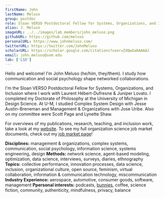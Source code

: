 ```yaml
---
firstName: John
lastName: Meluso
group: postdoc
role: Sloan VERSO Postdoctoral Fellow for Systems, Organizations, and Inclusion
alias: J. Meluso
imageURL: ../../images/lab_members/john_meluso.png
githubURL: https://github.com/meluso
personalURL: https://www.johnmeluso.com/
twitterURL: https://twitter.com/JohnMeluso
scholarURL: https://scholar.google.com/citations?user=ZdQwGa0AAAAJ
email: john.meluso@uvm.edu
lab: ['LSD']
---
```



Hello and welcome! I'm John Meluso (he/him, they/them). I study how communication and social psychology shape networked collaborations.

I'm the Sloan VERSO Postdoctoral Fellow for Systems, Organizations, and Inclusion where I work with Laurent Hébert-Dufresne & Juniper Lovato. I completed my Doctorate of Philosophy at the University of Michigan in Design Science. At U-M, I studied Complex System Design with Jesse Austin-Breneman and Management & Organizations with Jose Uribe. Also on my committee were Scott Page and Lynette Shaw.

For overviews of my publications, research, teaching, and inclusion work, take a look at my [website](https://www.johnmeluso.com). To see my full organization science job market documents, check out my [job market page](https://www.johnmeluso.com/job-market)!

**Disciplines:** management & organizations, complex systems, communication, social psychology, information science, systems engineering, design
**Methods:** network science, agent-based modeling, optimization, data science, interviews, surveys, diaries, ethnography
**Topics:** collective performance, innovation processes, data science, inclusion, organizational culture, open source, feminism, virtual collaboration, information & communication technology, miscommunication
**Industry Experience:** aerospace, automotive, consumer goods, software, management
**Ppersonal interests:** podcasts, [bunnies](https://www.johnmeluso.com/cadbury), coffee, science fiction, community, authenticity, mindfulness, privacy, balance
